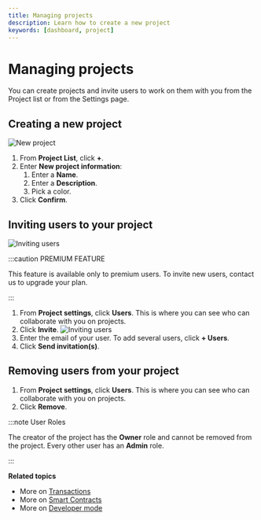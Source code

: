 ```yaml
---
title: Managing projects
description: Learn how to create a new project
keywords: [dashboard, project]
---
```


# Managing projects

You can create projects and invite users to work on them with you from the Project list or from the Settings page.

## Creating a new project

![New project](src/new-project.png)

1. From **Project List**, click **+**.
1. Enter **New project information**:
    1. Enter a **Name**.
    1. Enter a **Description**.
    1. Pick a color.
1. Click **Confirm**.

## Inviting users to your project

![Inviting users](src/settings-page.png)

:::caution PREMIUM FEATURE

This feature is available only to premium users. To invite new users, contact us to upgrade your plan.

:::

1. From **Project settings**, click **Users**.
   This is where you can see who can collaborate with you on projects.
1. Click **Invite**.
   ![Inviting users](src/invite-users.png)
1. Enter the email of your user.
   To add several users, click **+ Users**.
1. Click **Send invitation(s)**.

## Removing users from your project

1. From **Project settings**, click **Users**.
   This is where you can see who can collaborate with you on projects.
1. Click **Remove**.

:::note User Roles

The creator of the project has the **Owner** role and cannot be removed from the project. Every other user has an **Admin** role.

:::

**Related topics**

-   More on [Transactions](/Transactions/creating-a-transaction.mdx)
-   More on [Smart Contracts](/Smart-contract/understanding-smart-contracts.mdx)
-   More on [Developer mode](/Developer/Discovering-coding-interface.mdx)

